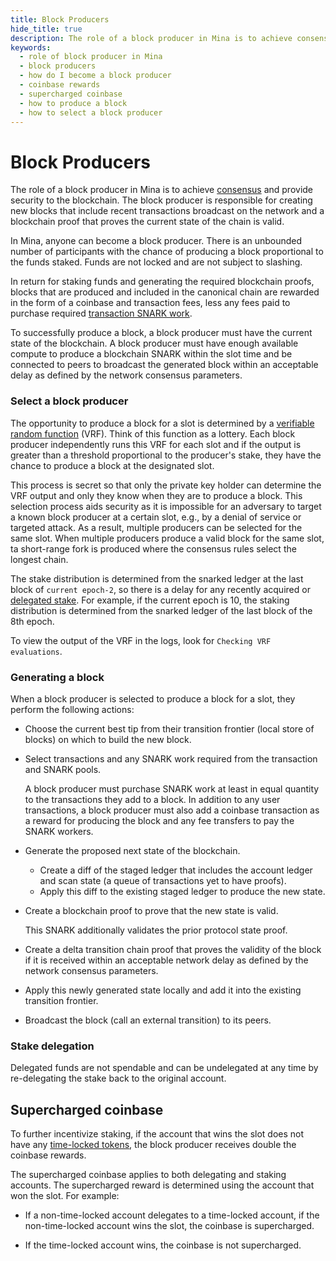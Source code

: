 ```yaml
---
title: Block Producers
hide_title: true
description: The role of a block producer in Mina is to achieve consensus and provide security to the blockchain.
keywords:
  - role of block producer in Mina
  - block producers
  - how do I become a block producer
  - coinbase rewards
  - supercharged coinbase
  - how to produce a block
  - how to select a block producer
---
```


# Block Producers

The role of a block producer in Mina is to achieve [consensus](../about-mina/consensus) and provide security to the blockchain. The block producer is responsible for creating new blocks that include recent transactions broadcast on the network and a blockchain proof that proves the current state of the chain is valid.

In Mina, anyone can become a block producer. There is an unbounded number of participants with the chance of producing a block proportional to the funds staked. Funds are not locked and are not subject to slashing.

In return for staking funds and generating the required blockchain proofs, blocks that are produced and included in the canonical chain are rewarded in the form of a coinbase and transaction fees, less any fees paid to purchase required [transaction SNARK work](./snark-workers).

To successfully produce a block, a block producer must have the current state of the blockchain. A block producer must have enough available compute to produce a blockchain SNARK within the slot time and be connected to peers to broadcast the generated block within an acceptable delay as defined by the network consensus parameters.

### Select a block producer

The opportunity to produce a block for a slot is determined by a [verifiable random function](/glossary#verifiable-random-function-vrf) (VRF). Think of this function as a lottery. Each block producer independently runs this VRF for each slot and if the output is greater than a threshold proportional to the producer's stake, they have the chance to produce a block at the designated slot.

This process is secret so that only the private key holder can determine the VRF output and only they know when they are to produce a block. This selection process aids security as it is impossible for an adversary to target a known block producer at a certain slot, e.g., by a denial of service or targeted attack. As a result, multiple producers can be selected for the same slot. When multiple producers produce a valid block for the same slot, ta short-range fork is produced where the consensus rules select the longest chain.

The stake distribution is determined from the snarked ledger at the last block of `current epoch-2`, so there is a delay for any recently acquired or [delegated stake](#stake-delegation). For example, if the current epoch is 10, the staking distribution is determined from the snarked ledger of the last block of the 8th epoch.

To view the output of the VRF in the logs, look for `Checking VRF evaluations`.

### Generating a block

When a block producer is selected to produce a block for a slot, they perform the following actions:

- Choose the current best tip from their transition frontier (local store of blocks) on which to build the new block.

- Select transactions and any SNARK work required from the transaction and SNARK pools. 

    A block producer must purchase SNARK work at least in equal quantity to the transactions they add to a block. 
    In addition to any user transactions, a block producer must also add a coinbase transaction as a reward for producing the block and any fee transfers to pay the SNARK workers.

- Generate the proposed next state of the blockchain. 

    - Create a diff of the staged ledger that includes the account ledger and scan state (a queue of transactions yet to have proofs). 
    - Apply this diff to the existing staged ledger to produce the new state.

- Create a blockchain proof to prove that the new state is valid.

    This SNARK additionally validates the prior protocol state proof.

- Create a delta transition chain proof that proves the validity of the block if it is received within an acceptable network delay as defined by the network consensus parameters.

- Apply this newly generated state locally and add it into the existing transition frontier.

- Broadcast the block (call an external transition) to its peers.

### Stake delegation

Delegated funds are not spendable and can be undelegated at any time by re-delegating the stake back to the original account.

## Supercharged coinbase

To further incentivize staking, if the account that wins the slot does not have any [time-locked tokens](./time-locked-accounts), the block producer receives double the coinbase rewards.

The supercharged coinbase applies to both delegating and staking accounts. The supercharged reward is determined using the account that won the slot. For example:

- If a non-time-locked account delegates to a time-locked account, if the non-time-locked account wins the slot, the coinbase is supercharged.

- If the time-locked account wins, the coinbase is not supercharged.
